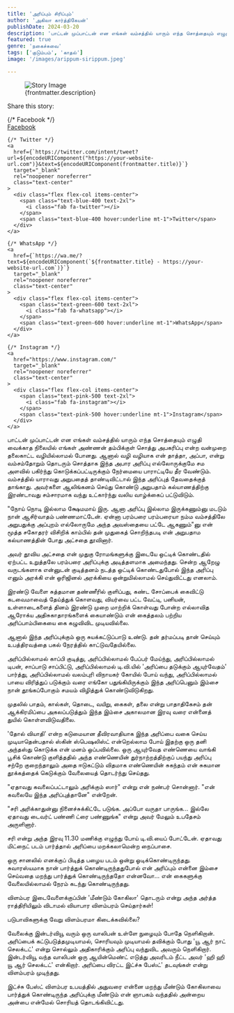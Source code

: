 ```yaml
---
title: 'அரிப்பும் சிரிப்பும்'
author: 'அகிலா கார்த்திகேயன்'
publishDate: 2024-03-20
description: 'பாட்டன் முப்பாட்டன் என எங்கள் வம்சத்தில் யாரும் எந்த சொத்தையும் எழுதி வைக்காத நிலையில் எங்கள் அண்ணன் தம்பிக்குள் சொத்து...'
featured: true
genre: 'நகைச்சுவை'
tags: ['குடும்பம்', 'காதல்']
image: '/images/arippum-sirippum.jpeg'

---
```

<figure>
  <img src={frontmatter.image} alt="Story Image" class="w-full rounded-lg shadow-lg" />
  <figcaption class="text-gray-600 text-sm mt-2">{frontmatter.description}</figcaption>
</figure>
<div class="mt-6">
  <p class="text-lg font-bold">Share this story:</p>
  <div class="flex space-x-6 justify-start mt-4">
    {/* Facebook */}
    <a
      href={`https://www.facebook.com/sharer/sharer.php?u=${encodeURIComponent("https://your-website-url.com")}`}
      target="_blank"
      rel="noopener noreferrer"
      class="text-center"
    >
      <div class="flex flex-col items-center">
        <span class="text-blue-600 text-2xl">
          <i class="fab fa-facebook"></i>
        </span>
        <span class="text-blue-600 hover:underline mt-1">Facebook</span>
      </div>
    </a>

    {/* Twitter */}
    <a
      href={`https://twitter.com/intent/tweet?url=${encodeURIComponent("https://your-website-url.com")}&text=${encodeURIComponent(frontmatter.title)}`}
      target="_blank"
      rel="noopener noreferrer"
      class="text-center"
    >
      <div class="flex flex-col items-center">
        <span class="text-blue-400 text-2xl">
          <i class="fab fa-twitter"></i>
        </span>
        <span class="text-blue-400 hover:underline mt-1">Twitter</span>
      </div>
    </a>

    {/* WhatsApp */}
    <a
      href={`https://wa.me/?text=${encodeURIComponent(`${frontmatter.title} - https://your-website-url.com`)}`}
      target="_blank"
      rel="noopener noreferrer"
      class="text-center"
    >
      <div class="flex flex-col items-center">
        <span class="text-green-600 text-2xl">
          <i class="fab fa-whatsapp"></i>
        </span>
        <span class="text-green-600 hover:underline mt-1">WhatsApp</span>
      </div>
    </a>

    {/* Instagram */}
    <a
      href="https://www.instagram.com/"
      target="_blank"
      rel="noopener noreferrer"
      class="text-center"
    >
      <div class="flex flex-col items-center">
        <span class="text-pink-500 text-2xl">
          <i class="fab fa-instagram"></i>
        </span>
        <span class="text-pink-500 hover:underline mt-1">Instagram</span>
      </div>
    </a>
  </div>
</div>
பாட்டன் முப்பாட்டன் என எங்கள் வம்சத்தில் யாரும் எந்த சொத்தையும் எழுதி வைக்காத நிலையில் எங்கள் அண்ணன் தம்பிக்குள் சொத்து அபகரிப்பு என்ற வன்முறை தலைகாட்ட வழியில்லாமல் போனது. ஆனால் வழி வழியாக என் தாத்தா, அப்பா, என்று வம்சம்தோறும் தொடரும் சொத்தாக இந்த அபார அரிப்பு எல்லோருக்குமே சம அளவில் பகிர்ந்து கொடுக்கப்பட்டிருக்கும் நேர்மையை பாராட்டியே தீர வேண்டும்.
வம்சத்தில் யாராவது அறுபதைத் தாண்டிவிட்டால் இந்த அரிப்புத் தேவதைக்குத் தாங்காது. அவர்களை ஆலிங்கனம் செய்து கொண்டு அறுபதாம் கல்யாணத்திற்கு இரண்டாவது சம்சாரமாக வந்து உட்கார்ந்து வலிய வாழ்க்கைப் பட்டுவிடும்.

"நோய் நொடி இல்லாம க்ஷேமமாய் இரு. ஆனா அரிப்பு இல்லாம இருக்கணும்னு மடடும் நான் ஆசிர்வாதம் பண்ணமாட்டேன். ஏன்னா பரம்பரை பரம்பரையா நம்ம வம்சத்திலே அறுபதுக்கு அப்புறம் எல்லோருமே அந்த அவஸ்தையை பட்டே ஆகணும்"னு என் மூத்த சகோதரர் விசிறிக் காம்பில் தன் முதுகைத் சொறிந்தபடி என் அறுபதாம கல்யாணத்தின் போது அட்சதை தூவினார்.

அவர் தூவிய அட்சதை என் முதுகு ரோமங்களுக்கு இடையே ஒட்டிக் கொண்டதில் ஏற்பட்ட உறுத்தலே பரம்பரை அரிப்புக்கு அடித்தளமாக அமைந்தது. சென்ற ஆறேழு வருடங்களாக என்னுடன் குடித்தனம் நடத்த ஒட்டிக் கொண்டதுபோல் இந்த அரிப்பு எனும் அரக்கி என் ஒரிஜினல் அரக்கியை ஒன்றுமில்லாமல் செய்துவிட்டது எனலாம்.

இரண்டு வேளை சுத்தமான தண்ணீரில் குளிப்பது, கண்ட சோப்பைக் கைவிட்டு கடவைமாவைத் தேய்த்துக் கொளவது, வியர்வை பட்ட வேட்டி, பனியன், உள்ளாடைகளைத் தினம் இரண்டு முறை மாற்றிக் கொள்வது போன்ற எல்லாவித ஆரோக்ய அதிசுகாதாரங்களைக் கையாண்டும் என் கைத்தலம் பற்றிய அரிப்பாம்பிகையை கை கழுவிவிட முடியவில்லை.

ஆனால் இந்த அரிப்புக்கும் ஒரு சுயக்கட்டுப்பாடு உண்டு. தன் தர்மப்படி தான் செய்யும் உபத்திரவத்தை பகல் நேரத்தில் காட்டுவதேயில்லை.

அரிப்பில்லாமல் காப்பி குடித்து, அரிப்பில்லாமல் பேப்பர் மேய்ந்து, அரிப்பில்லாமல் டிபன், சாப்பாடு சாப்பிட்டு, அரிப்பில்லாமல் டி.வி.யில் 'அரிப்பை தடுக்கும் ஆயுர்வேதம்' பார்த்து, அரிப்பில்லாமல் வலம்புரி விநாயகர் கோயில் போய் வந்து, அரிப்பில்லாமல் பாயை விரித்துப் படுக்கும் வரை எங்கோ பதுங்கியிருக்கும் இந்த அரிப்பெனும் இம்சை நான் தூங்கப்போகும் சமயம் விழித்துக் கொண்டுவிடுகிறது.

முதலில் பாதம், கால்கள், தொடை, வயிறு, கைகள், தலை என்று பாதாதிகேசம் தன் ஆக்கிரமிப்பை அகலப்படுத்தும் இந்த இம்சை அகாலமான இரவு வரை என்னைத் துயில் கொள்ளவிடுவதிலை.

'தோல் வியாதி' என்ற கடுமையான தீவிரவாதியாக இந்த அரிப்பை வகை செய்ய முடியாதென்பதால் ஸ்கின் ஸ்பெஷலிஸ்ட் என்றெல்லாம போய் இதற்கு ஒரு தனி அந்தஸ்து கொடுக்க என் மனம் ஒப்பவில்லை.
ஒரு ஆயுர்வேத எண்ணெயை வாங்கி பூசிக் கொண்டு குளித்ததில் அந்த எண்ணெயின் துர்நாற்றத்திற்குப் பயந்து அரிப்பு சற்றே குறைந்தாலும் அதை ஈடுகட்டும் விதமாக எண்ணெயின் சுகந்தம் என் சுகமான தூக்கத்தைக் கெடுக்கும் வேலையைத் தொடர்ந்து செய்தது.

"ஏதாவது கவலைப்பட்டாலும் அரிக்கும் ஸார்" என்று என் நண்பர் சொன்னார்.
"என் கவலையே இந்த அரிப்புத்தானே" என்றேன்.

"சரி அரிக்காதுன்னு நினைச்சுக்கிட்டே படுங்க. அப்போ வருதா பாருங்க... இல்லே ஏதாவது டைவர்ட் பண்ணி ட்ரை பண்ணுங்க" என்று அவர் மேலும் உபதேசம் அருளினார்.

சரி என்று அந்த இரவு 11.30 மணிக்கு எழுந்து போய் டி.வி.யைப் போட்டேன். ஏதாவது மிட்நைட் படம் பார்த்தால் அரிப்பை மறக்கலாமென்ற நைப்பாசை.

ஒரு சானலில் எனக்குப் பிடித்த பழைய படம் ஒன்று ஓடிக்கொண்டிருந்தது. சுவாரஸ்யமாக நான் பார்த்துக் கொண்டிருந்ததுபோல் என் அரிப்பும் என்னை இம்சை செய்வதை மறந்து பார்த்துக் கொண்டிருந்ததோ என்னவோ... என் கைகளுக்கு வேலையில்லாமல் நேரம் கடந்து கொண்டிருந்தது.

விளம்பர இடைவேளைக்குப்பின் 'மீண்டும் கோகிலா' தொடரும் என்று அந்த அர்த்த ராத்திரியிலும் விடாமல் வியாபார விளம்பரம் செய்தார்கள்!

படுபாவிகளுக்கு வேறு விளம்பரமா கிடைக்கவில்லை?

வேலைக்கு இன்டர்வியூ வரும் ஒரு வாலிபன் உள்ளே நுழையும் போதே நெளிகிறான். அரிப்பைக் கட்டுபடுத்தமுடியாமல், சொரியவும் முடியாமல் தவிக்கும் போது 'யூ ஆர் நாட் செலக்டட்' என்று சொல்லும் அதிகாரிக்கும் அரிப்பு வந்துவிட அவரும் நெளிகிறார். இன்டர்வியூ வந்த வாலிபன் ஒரு ஆயின்மெண்ட் எடுத்து அவரிடம் நீட்ட அவர் 'ஹி ஹி யூ ஆர் செலக்டட்' என்கிறார். அரிப்பை விரட்ட இட்ச்சு பேஸ்ட்' தடவுங்கள் என்று விளம்பரம் முடிந்தது.

இட்ச்சு பேஸ்ட் விளம்பர உபயத்தில் அதுவரை என்னை மறந்து மீண்டும் கோகிலாவை பார்த்துக் கொண்டிருந்த அரிப்புக்கு மீண்டும் என் ஞாபகம் வந்ததில் அன்றைய அன்பை என்மேல் சொரியத் தொடங்கிவிட்டது.
